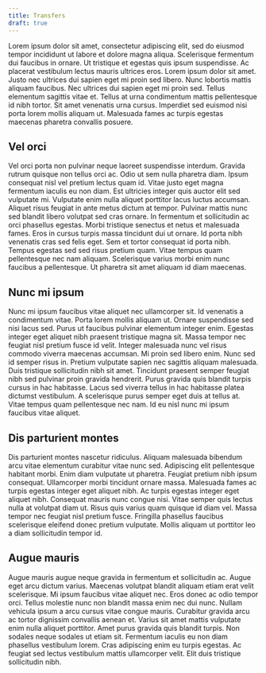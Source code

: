 ```yaml
---
title: Transfers
draft: true
---
```


Lorem ipsum dolor sit amet, consectetur adipiscing elit, sed do eiusmod tempor incididunt ut labore et dolore magna aliqua. Scelerisque fermentum dui faucibus in ornare. Ut tristique et egestas quis ipsum suspendisse. Ac placerat vestibulum lectus mauris ultrices eros. Lorem ipsum dolor sit amet. Justo nec ultrices dui sapien eget mi proin sed libero. Nunc lobortis mattis aliquam faucibus. Nec ultrices dui sapien eget mi proin sed. Tellus elementum sagittis vitae et. Tellus at urna condimentum mattis pellentesque id nibh tortor. Sit amet venenatis urna cursus. Imperdiet sed euismod nisi porta lorem mollis aliquam ut. Malesuada fames ac turpis egestas maecenas pharetra convallis posuere.

## Vel orci

Vel orci porta non pulvinar neque laoreet suspendisse interdum. Gravida rutrum quisque non tellus orci ac. Odio ut sem nulla pharetra diam. Ipsum consequat nisl vel pretium lectus quam id. Vitae justo eget magna fermentum iaculis eu non diam. Est ultricies integer quis auctor elit sed vulputate mi. Vulputate enim nulla aliquet porttitor lacus luctus accumsan. Aliquet risus feugiat in ante metus dictum at tempor. Pulvinar mattis nunc sed blandit libero volutpat sed cras ornare. In fermentum et sollicitudin ac orci phasellus egestas. Morbi tristique senectus et netus et malesuada fames. Eros in cursus turpis massa tincidunt dui ut ornare. Id porta nibh venenatis cras sed felis eget. Sem et tortor consequat id porta nibh. Tempus egestas sed sed risus pretium quam. Vitae tempus quam pellentesque nec nam aliquam. Scelerisque varius morbi enim nunc faucibus a pellentesque. Ut pharetra sit amet aliquam id diam maecenas.

## Nunc mi ipsum

Nunc mi ipsum faucibus vitae aliquet nec ullamcorper sit. Id venenatis a condimentum vitae. Porta lorem mollis aliquam ut. Ornare suspendisse sed nisi lacus sed. Purus ut faucibus pulvinar elementum integer enim. Egestas integer eget aliquet nibh praesent tristique magna sit. Massa tempor nec feugiat nisl pretium fusce id velit. Integer malesuada nunc vel risus commodo viverra maecenas accumsan. Mi proin sed libero enim. Nunc sed id semper risus in. Pretium vulputate sapien nec sagittis aliquam malesuada. Duis tristique sollicitudin nibh sit amet. Tincidunt praesent semper feugiat nibh sed pulvinar proin gravida hendrerit. Purus gravida quis blandit turpis cursus in hac habitasse. Lacus sed viverra tellus in hac habitasse platea dictumst vestibulum. A scelerisque purus semper eget duis at tellus at. Vitae tempus quam pellentesque nec nam. Id eu nisl nunc mi ipsum faucibus vitae aliquet.

## Dis parturient montes

Dis parturient montes nascetur ridiculus. Aliquam malesuada bibendum arcu vitae elementum curabitur vitae nunc sed. Adipiscing elit pellentesque habitant morbi. Enim diam vulputate ut pharetra. Feugiat pretium nibh ipsum consequat. Ullamcorper morbi tincidunt ornare massa. Malesuada fames ac turpis egestas integer eget aliquet nibh. Ac turpis egestas integer eget aliquet nibh. Consequat mauris nunc congue nisi. Vitae semper quis lectus nulla at volutpat diam ut. Risus quis varius quam quisque id diam vel. Massa tempor nec feugiat nisl pretium fusce. Fringilla phasellus faucibus scelerisque eleifend donec pretium vulputate. Mollis aliquam ut porttitor leo a diam sollicitudin tempor id.

## Augue mauris

Augue mauris augue neque gravida in fermentum et sollicitudin ac. Augue eget arcu dictum varius. Maecenas volutpat blandit aliquam etiam erat velit scelerisque. Mi ipsum faucibus vitae aliquet nec. Eros donec ac odio tempor orci. Tellus molestie nunc non blandit massa enim nec dui nunc. Nullam vehicula ipsum a arcu cursus vitae congue mauris. Curabitur gravida arcu ac tortor dignissim convallis aenean et. Varius sit amet mattis vulputate enim nulla aliquet porttitor. Amet purus gravida quis blandit turpis. Non sodales neque sodales ut etiam sit. Fermentum iaculis eu non diam phasellus vestibulum lorem. Cras adipiscing enim eu turpis egestas. Ac feugiat sed lectus vestibulum mattis ullamcorper velit. Elit duis tristique sollicitudin nibh.
